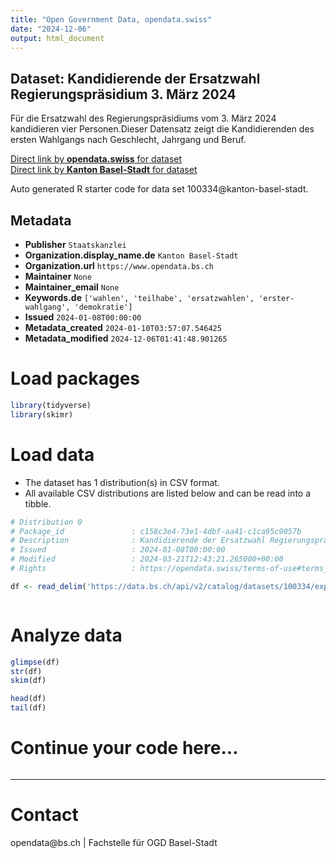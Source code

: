 ```yaml
---
title: "Open Government Data, opendata.swiss"
date: "2024-12-06"
output: html_document
---
```


## Dataset: Kandidierende der Ersatzwahl Regierungspräsidium 3. März 2024

Für die Ersatzwahl des Regierungspräsidiums vom 3. März 2024 kandidieren vier Personen.Dieser Datensatz zeigt die Kandidierenden des ersten Wahlgangs nach Geschlecht, Jahrgang und Beruf.

[Direct link by **opendata.swiss** for dataset](https://opendata.swiss/de/dataset/ersatzwahl-regierungsprasidium-marz-2024-kandidierende)<br>
[Direct link by **Kanton Basel-Stadt** for dataset](https://data.bs.ch/explore/dataset/100334/)

Auto generated R starter code for data set 100334@kanton-basel-stadt.

## Metadata

- **Publisher** `Staatskanzlei`
- **Organization.display_name.de** `Kanton Basel-Stadt`
- **Organization.url** `https://www.opendata.bs.ch`
- **Maintainer** `None`
- **Maintainer_email** `None`
- **Keywords.de** `['wahlen', 'teilhabe', 'ersatzwahlen', 'erster-wahlgang', 'demokratie']`
- **Issued** `2024-01-08T00:00:00`
- **Metadata_created** `2024-01-10T03:57:07.546425`
- **Metadata_modified** `2024-12-06T01:41:48.901265`


# Load packages

```r

library(tidyverse)
library(skimr)

```

# Load data

-   The dataset has 1 distribution(s) in CSV format.
-   All available CSV distributions are listed below and can be read into a tibble.

```r

# Distribution 0
# Package_id               : c158c3e4-73e1-4dbf-aa41-c1ca95c9057b
# Description              : Kandidierende der Ersatzwahl Regierungspräsidium 3. März 2024 (csv)
# Issued                   : 2024-01-08T00:00:00
# Modified                 : 2024-03-21T12:43:21.265000+00:00
# Rights                   : https://opendata.swiss/terms-of-use#terms_by

df <- read_delim('https://data.bs.ch/api/v2/catalog/datasets/100334/exports/csv?use_labels=true')



```

# Analyze data

```r

glimpse(df)
str(df)
skim(df)

head(df)
tail(df)

```

# Continue your code here...

```r

```

------------------------------------------------------------------------

# Contact

opendata@bs.ch | Fachstelle für OGD Basel-Stadt
